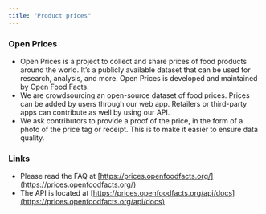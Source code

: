 ```yaml
---
title: "Product prices"
---
```


### Open Prices

- Open Prices is a project to collect and share prices of food products around the world. It’s a publicly available dataset that can be used for research, analysis, and more. Open Prices is developed and maintained by Open Food Facts.
- We are crowdsourcing an open-source dataset of food prices. Prices can be added by users through our web app. Retailers or third-party apps can contribute as well by using our API.
- We ask contributors to provide a proof of the price, in the form of a photo of the price tag or receipt. This is to make it easier to ensure data quality.

### Links

- Please read the FAQ at [https://prices.openfoodfacts.org/](https://prices.openfoodfacts.org/)
- The API is located at [https://prices.openfoodfacts.org/api/docs](https://prices.openfoodfacts.org/api/docs)
